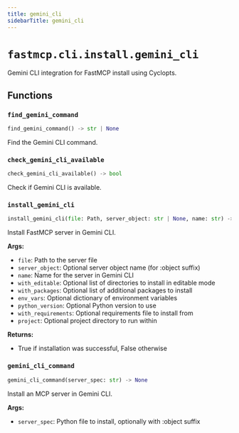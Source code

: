 ```yaml
---
title: gemini_cli
sidebarTitle: gemini_cli
---
```


# `fastmcp.cli.install.gemini_cli`


Gemini CLI integration for FastMCP install using Cyclopts.

## Functions

### `find_gemini_command` <sup><a href="https://github.com/jlowin/fastmcp/blob/main/src/fastmcp/cli/install/gemini_cli.py#L20" target="_blank"><Icon icon="github" style="width: 14px; height: 14px;" /></a></sup>

```python
find_gemini_command() -> str | None
```


Find the Gemini CLI command.


### `check_gemini_cli_available` <sup><a href="https://github.com/jlowin/fastmcp/blob/main/src/fastmcp/cli/install/gemini_cli.py#L64" target="_blank"><Icon icon="github" style="width: 14px; height: 14px;" /></a></sup>

```python
check_gemini_cli_available() -> bool
```


Check if Gemini CLI is available.


### `install_gemini_cli` <sup><a href="https://github.com/jlowin/fastmcp/blob/main/src/fastmcp/cli/install/gemini_cli.py#L69" target="_blank"><Icon icon="github" style="width: 14px; height: 14px;" /></a></sup>

```python
install_gemini_cli(file: Path, server_object: str | None, name: str) -> bool
```


Install FastMCP server in Gemini CLI.

**Args:**
- `file`: Path to the server file
- `server_object`: Optional server object name (for \:object suffix)
- `name`: Name for the server in Gemini CLI
- `with_editable`: Optional list of directories to install in editable mode
- `with_packages`: Optional list of additional packages to install
- `env_vars`: Optional dictionary of environment variables
- `python_version`: Optional Python version to use
- `with_requirements`: Optional requirements file to install from
- `project`: Optional project directory to run within

**Returns:**
- True if installation was successful, False otherwise


### `gemini_cli_command` <sup><a href="https://github.com/jlowin/fastmcp/blob/main/src/fastmcp/cli/install/gemini_cli.py#L151" target="_blank"><Icon icon="github" style="width: 14px; height: 14px;" /></a></sup>

```python
gemini_cli_command(server_spec: str) -> None
```


Install an MCP server in Gemini CLI.

**Args:**
- `server_spec`: Python file to install, optionally with \:object suffix

